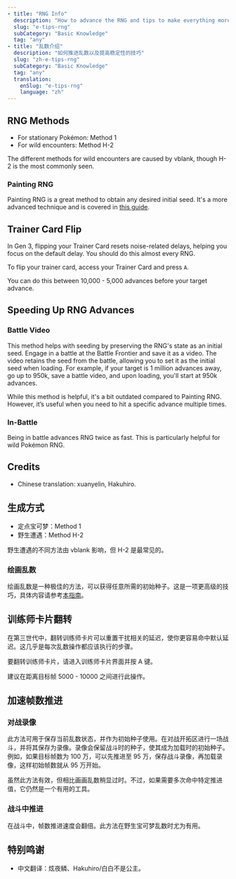 ```yaml
---
- title: "RNG Info"
  description: "How to advance the RNG and tips to make everything more stable"
  slug: "e-tips-rng"
  subCategory: "Basic Knowledge"
  tag: "any"
- title: "乱数介绍"
  description: "如何推进乱数以及提高稳定性的技巧"
  slug: "zh-e-tips-rng"
  subCategory: "Basic Knowledge"
  tag: "any"
  translation:
    enSlug: "e-tips-rng"
    language: "zh"
---
```


<ShowIf slug="/e-tips-rng">

## RNG Methods

- For stationary Pokémon: Method 1
- For wild encounters: Method H-2

The different methods for wild encounters are caused by vblank, though H-2 is the most commonly seen.

### Painting RNG

Painting RNG is a great method to obtain any desired initial seed. It's a more advanced technique and is covered in [this guide](/emerald-painting-rng).

## Trainer Card Flip

In Gen 3, flipping your Trainer Card resets noise-related delays, helping you focus on the default delay. You should do this almost every RNG.

To flip your trainer card, access your Trainer Card and press `A`.

You can do this between 10,000 - 5,000 advances before your target advance.

## Speeding Up RNG Advances

### Battle Video

This method helps with seeding by preserving the RNG's state as an initial seed. Engage in a battle at the Battle Frontier and save it as a video. The video retains the seed from the battle, allowing you to set it as the initial seed when loading. For example, if your target is 1 million advances away, go up to 950k, save a battle video, and upon loading, you'll start at 950k advances.

While this method is helpful, it's a bit outdated compared to Painting RNG. However, it’s useful when you need to hit a specific advance multiple times.

### In-Battle

Being in battle advances RNG twice as fast. This is particularly helpful for wild Pokémon RNG.

## Credits

- Chinese translation: xuanyelin, Hakuhiro.

</ShowIf>

<ShowIf slug="/zh-e-tips-rng">

## 生成方式

- 定点宝可梦：Method 1
- 野生遭遇：Method H-2

野生遭遇的不同方法由 vblank 影响，但 H-2 是最常见的。

### 绘画乱数

绘画乱数是一种极佳的方法，可以获得任意所需的初始种子。这是一项更高级的技巧，具体内容请参考[本指南](/emerald-painting-rng)。

## 训练师卡片翻转

在第三世代中，翻转训练师卡片可以重置干扰相关的延迟，使你更容易命中默认延迟。这几乎是每次乱数操作都应该执行的步骤。

要翻转训练师卡片，请进入训练师卡片界面并按 A 键。

建议在距离目标帧 5000 - 10000 之间进行此操作。

## 加速帧数推进

### 对战录像

此方法可用于保存当前乱数状态，并作为初始种子使用。在对战开拓区进行一场战斗，并将其保存为录像。录像会保留战斗时的种子，使其成为加载时的初始种子。例如，如果目标帧数为 100 万，可以先推进至 95 万，保存战斗录像，再加载录像，这样初始帧数就从 95 万开始。

虽然此方法有效，但相比画画乱数稍显过时。不过，如果需要多次命中特定推进值，它仍然是一个有用的工具。

### 战斗中推进

在战斗中，帧数推进速度会翻倍。此方法在野生宝可梦乱数时尤为有用。

## 特别鸣谢

- 中文翻译：炫夜鳞、Hakuhiro/白白不是公主。

</ShowIf>
